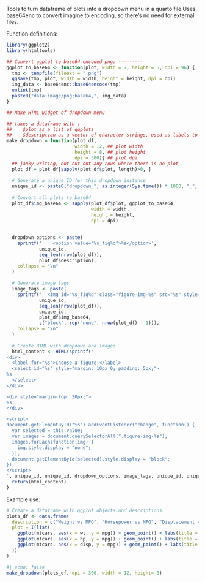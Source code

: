 
Tools to turn dataframe of plots into a dropdown menu in a quarto file
Uses base64enc to convert imagine to encoding, so there's no need for external files. 


Function definitions:
```r
library(ggplot2)
library(htmltools)

## Convert ggplot to base64 encoded png: ---------
ggplot_to_base64 <- function(plot, width = 7, height = 5, dpi = 96) {
  tmp <- tempfile(fileext = ".png")
  ggsave(tmp, plot, width = width, height = height, dpi = dpi)
  img_data <- base64enc::base64encode(tmp)
  unlink(tmp)
  paste0("data:image/png;base64,", img_data)
}

## Make HTML widget of dropdown menu

## takes a dataframe with :
##    $plot as a list of ggplots
##    $description as a vector of character strings, used as labels to identify in the dropdown.
make_dropdown = function(plot_df, 
                         width = 12, ## plot width
                         height = 8, ## plot height
                         dpi = 300){ ## plot dpi
  ## janky writing, but cut out any rows where there is no plot
  plot_df = plot_df[sapply(plot_df$plot, length)>0, ]
  
  # Generate a unique ID for this dropdown instance
  unique_id <- paste0("dropdown_", as.integer(Sys.time()) * 1000, "_", sample(1000:9999, 1))
  
  # Convert all plots to base64
  plot_df$img_base64 <- sapply(plot_df$plot, ggplot_to_base64,
                               width = width,
                               height = height, 
                               dpi = dpi)
  
  
  dropdown_options <- paste(
    sprintf('    <option value="%s_fig%d">%s</option>', 
            unique_id,
            seq_len(nrow(plot_df)), 
            plot_df$description),
    collapse = "\n"
  )
  
  # Generate image tags
  image_tags <- paste(
    sprintf('  <img id="%s_fig%d" class="figure-img-%s" src="%s" style="max-width: 100%%; display: %s;">',
            unique_id,
            seq_len(nrow(plot_df)),
            unique_id,
            plot_df$img_base64,
            c("block", rep("none", nrow(plot_df) - 1))),
    collapse = "\n"
  )
  
  # Create HTML with dropdown and images
  html_content <- HTML(sprintf('
<div>
  <label for="%s">Choose a figure:</label>
  <select id="%s" style="margin: 10px 0; padding: 5px;">
%s
  </select>
</div>

<div style="margin-top: 20px;">
%s
</div>

<script>
document.getElementById("%s").addEventListener("change", function() {
  var selected = this.value;
  var images = document.querySelectorAll(".figure-img-%s");
  images.forEach(function(img) {
    img.style.display = "none";
  });
  document.getElementById(selected).style.display = "block";
});
</script>
', unique_id, unique_id, dropdown_options, image_tags, unique_id, unique_id))
  return(html_content)
}
```

Example use:

```r
# Create a dataframe with ggplot objects and descriptions
plots_df <- data.frame(
  description = c("Weight vs MPG", "Horsepower vs MPG", "Displacement vs MPG"),
  plot = I(list(
    ggplot(mtcars, aes(x = wt, y = mpg)) + geom_point() + labs(title = "Weight vs MPG"),
    ggplot(mtcars, aes(x = hp, y = mpg)) + geom_point() + labs(title = "Horsepower vs MPG"),
    ggplot(mtcars, aes(x = disp, y = mpg)) + geom_point() + labs(title = "Displacement vs MPG")
  ))
)
```

```r
#| echo: false
make_dropdown(plots_df, dpi = 300, width = 12, height= 8)
```
